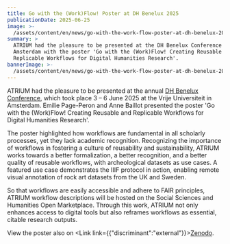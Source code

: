 ```yaml
---
title: Go with the (Work)Flow! Poster at DH Benelux 2025
publicationDate: 2025-06-25
image: >-
  /assets/content/en/news/go-with-the-work-flow-poster-at-dh-benelux-2025/image.jpeg
summary: >
  ATRIUM had the pleasure to be presented at the DH Benelux Conference 2025 in
  Amsterdam with the poster 'Go with the (Work)Flow! Creating Reusable and
  Replicable Workflows for Digital Humanities Research'. 
bannerImage: >-
  /assets/content/en/news/go-with-the-work-flow-poster-at-dh-benelux-2025/bannerImage.jpg
---
```

ATRIUM had the pleasure to be presented at the annual [DH Benelux Conference](https://2025.dhbenelux.org), which took place 3 – 6 June 2025 at the Vrije Universiteit in Amsterdam. Emilie Page-Peron and Anne Baillot presented the poster 'Go with the (Work)Flow! Creating Reusable and Replicable Workflows for Digital Humanities Research'.&#x20;

<Figure src="/assets/content/en/news/go-with-the-work-flow-poster-at-dh-benelux-2025/20250604-152046.jpg.jpeg" alt="Two researchers stand in front of a poster about workflows, explaining information to another woman in the forefront." alignment="stretch">

</Figure>

The poster highlighted how workflows are fundamental in all scholarly processes, yet they lack academic recognition. Recognizing the importance of workflows in fostering a culture of reusability and sustainability, ATRIUM works towards a better formalization, a better recognition, and a better quality of reusable workflows, with archeological datasets as use cases. A featured use case demonstrates the IIIF protocol in action, enabling remote visual annotation of rock art datasets from the UK and Sweden.&#x20;

So that workflows are easily accessible and adhere to FAIR principles, ATRIUM workflow descriptions will be hosted on the Social Sciences and Humanities Open Marketplace. Through this work, ATRIUM not only enhances access to digital tools but also reframes workflows as essential, citable research outputs.

View the poster also on <Link link={{"discriminant":"external"}}>[Zenodo](https://zenodo.org/records/15721848)</Link>.

<Figure src="/assets/content/en/news/go-with-the-work-flow-poster-at-dh-benelux-2025/dh-benelux-atrium-poster-template-draft-84.1-x-118.9-cm-.jpg" alt="Poster ATRIUM had the pleasure to be presented at the annual [DH Benelux Conference](https://2025.dhbenelux.org), which took place 3 – 6 June 2025 at the Vrije Universiteit in Amsterdam. Emilie Page-Peron and Anne Baillot presented the poster 'Go with the (Work)Flow! Creating Reusable and Replicable Workflows for Digital Humanities Research'. " alignment="stretch">

</Figure>
